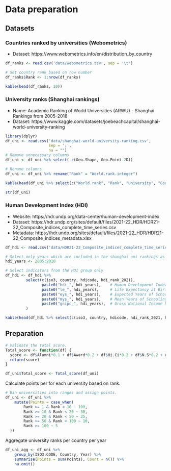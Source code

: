 # Data preparation

## Datasets

### Countries ranked by universities (Webometrics)

- Dataset: https://www.webometrics.info/en/distribution_by_country

```r
df_ranks <- read.csv('data/webometrics.tsv', sep = '\t')

# Set country rank based on row number
df_ranks$Rank <- 1:nrow(df_ranks)
```

```r
kable(head(df_ranks, 10))
```

### University ranks (Shanghai rankings)

- Name: Academic Ranking of World Universities (ARWU) - Shanghai Rankings from 2005-2018
- Dataset: https://www.kaggle.com/datasets/joebeachcapital/shanghai-world-university-ranking

```r
library(dplyr)
df_uni <- read.csv('data/shanghai-world-university-ranking.csv',
                   sep = ';',
                   na = "")
# Remove unnecessary columns
df_uni <- df_uni %>% select(-c(Geo.Shape, Geo.Point.2D))

# Rename columns
df_uni <- df_uni %>% rename("Rank" = "World.rank.integer")
```
```r
kable(head(df_uni %>% select(c("World.rank", "Rank", "University", "Country")), 10))
```
```r
str(df_uni)
```
### Human Development Index (HDI)

- Website: https://hdr.undp.org/data-center/human-development-index
- Dataset: https://hdr.undp.org/sites/default/files/2021-22_HDR/HDR21-22_Composite_indices_complete_time_series.csv
- Metadata: https://hdr.undp.org/sites/default/files/2021-22_HDR/HDR21-22_Composite_indices_metadata.xlsx

```r
df_hdi <- read.csv('data/HDR21-22_Composite_indices_complete_time_series.csv', sep = ',')

# Select only years which are included in the shanghai uni rankings as well
hdi_years <- 2005:2018

# Select indicators from the HDI group only
df_hdi <- df_hdi %>%
         select(c(iso3, country, hdicode, hdi_rank_2021),
                paste0("hdi_", hdi_years),    # Human Development Index (value)
                paste0("le_", hdi_years),     # Life Expectancy at Birth (years)
                paste0("eys_", hdi_years),    # Expected Years of Schooling (years)
                paste0("mys_", hdi_years),    # Mean Years of Schooling (years)
                paste0("gnipc_", hdi_years),  # Gross National Income Per Capita (2017 PPP$)
         )
```

```r
kable(head(df_hdi %>% select(c(iso3, country, hdicode, hdi_rank_2021, hdi_2005, hdi_2018, le_2005, le_2018)), 10))
```
## Preparation

```r
# Validate the total score.
Total_score <- function(df) {
  score <- df$Alumni*0.1 + df$Award*0.2 + df$Hi.Ci*0.2 + df$N.S*0.2 + df$PUB*0.2 + df$PCP*0.1
  return(score)
}

df_uni$Total_score <- Total_score(df_uni)
```

Calculate points per for each university based on rank.
```r
# Bin universities into ranges and assign points.
df_uni <- df_uni %>%
    mutate(Points = case_when(
        Rank >= 1 & Rank < 10 ~ 100,
        Rank >= 10 & Rank < 20 ~ 50,
        Rank >= 20 & Rank < 50 ~ 25,
        Rank >= 50 & Rank < 100 ~ 10,
        Rank >= 100 ~ 5
  ))
```
Aggregate university ranks per country per year
```r
df_uni_agg <- df_uni %>%
    group_by(ISO3.CODE, Country, Year) %>%
    summarise(Points = sum(Points), Count = n()) %>%
    na.omit()
```
